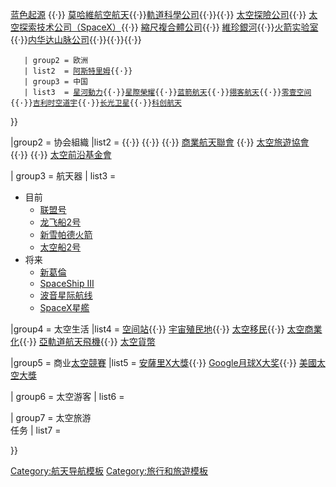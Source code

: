 {{Navbox
|name   = Space tourism
|title  = [[太空遊客|大眾太空旅行]]
|bodyclass = hlist
|image  = [[File:ISS-02 Soyuz TM-32 Taxi crewmembers.jpg|140px]]
|state = {{{state|<noinclude>uncollapsed</noinclude>}}}
|above = [[私人航天公司列表]]

|group1 = [[私人航天公司列表|私人太空公司]]
|list1  = 
{{Navbox subgroup| 
    | group1 = 美国
    | list1  = [[公理航天]]{{·}}[[畢格羅宇航]]{{·}}[[蓝色起源]] {{·}} [[莫哈維航空航天]]{{·}}[[軌道科學公司]]{{·}}{{link-en|基斯勒火箭飛機|Rocketplane Kistler}}{{·}} [[太空探險公司]]{{·}} [[SpaceX|太空探索技术公司（SpaceX）]]{{·}} [[縮尺複合體公司]]{{·}} [[維珍銀河]]{{·}}[[火箭实验室]]{{·}}[[内华达山脉公司]]{{·}}{{tsl|en|The Spaceship Company|太空船公司}}{{·}}{{tsl|en|Armadillo Aerospace|犰狳航空航天公司}}{{·}}{{tsl|en|XCOR Aerospace|环宇太空}}
    | group2 = 欧洲
    | list2  = [[阿斯特里姆]]{{·}}{{tsl|da|Copenhagen Suborbitals|哥本哈根亚轨道}}
    | group3 = 中国
    | list3  = [[星河動力]]{{·}}[[星際榮耀]]{{·}}[[蓝箭航天]]{{·}}[[翎客航天]]{{·}}[[零壹空间]]{{·}}[[吉利控股集团|吉利]][[时空道宇]]{{·}}[[长光卫星]]{{·}}[[科创航天]]
}}

|group2 = 协会組織
|list2  = {{link-en|罗马尼亚航天航空协会|ARCA Space Corporation}}{{·}} {{link-en|Astronaute Club Européen}}{{·}} {{link-en|LiftPort Group}}{{·}} [[商業航天聯會]] {{·}} [[太空旅遊協會]] {{·}} {{link-en|Association of Autonomous Astronauts}} {{·}} [[太空前沿基金會]]

| group3 = 航天器
| list3 =
* 目前
** [[联盟号宇宙飞船|联盟号]]
** [[龙飞船2号]]
** [[新雪帕德火箭]]
** [[太空船2号]]
* 将来
** [[新葛倫火箭|新葛倫]]
** [[SpaceShip III]]
** [[波音星际航线]]
** [[SpaceX星艦]]

|group4 = 太空生活
|list4  = [[空间站]]{{·}} [[宇宙殖民地]]{{·}} [[太空移民]]{{·}} [[太空商業化]]{{·}} [[亞軌道航天飛機]]{{·}} [[宇宙銀河間准貨幣單位|太空貨幣]]

|group5 = 商业[[太空競賽]]
|list5  = [[安薩里X大獎]]{{·}} [[Google月球X大奖]]{{·}} [[美國太空大獎]]

| group6 = 太空游客
| list6 = {{Navbox|child

| group1 = 已飞
| list1 = 
* [[丹尼斯·蒂托]]
* [[马克·沙特尔沃思]]
* {{le|格雷戈里·奥尔森|Gregory Olsen}}
* [[阿努什·安萨里]]
* [[查尔斯·西蒙尼]]
* [[理查·蓋瑞特]]
* [[盖·拉利伯特]] 
* [[奧利弗·戴門]]
* [[贾里德·艾萨克曼]]
* {{le|肖恩·普羅克特|Sian Proctor}}
* [[海莉·阿赛诺]]
* {{le|克里斯多福·森布羅斯基|Christopher Sembroski}}
* [[克里姆·斯彭科]]
* [[尤利娅·别列希尔德]]
* [[前泽友作]]
* [[平野陽三]]
* {{le|拉里·康納|Larry Connor}}
* {{le|馬克·帕西|Mark Pathy}}
* {{le|伊爾坦·施蒂比|Eytan Stibbe}}
<!--
| group2 = 计划
| list2 = 
-->
}}

| group7 = 太空旅游<br>任务
| list7 =
{{Navbox|child

| group1 = 已结束
| list1 = 
* [[靈感4號]]
* [[藍色起源NS-16]]
* [[公理1號]]

| group2 = 计划
| list2 = 
* [[北极星黎明]]
* [[亲爱的月球]]
<!--* [[Space Adventures Crew Dragon mission]]-->
}}


}}<noinclude>
{{documentation}}

[[Category:航天导航模板]]
[[Category:旅行和旅遊模板]]
</noinclude>